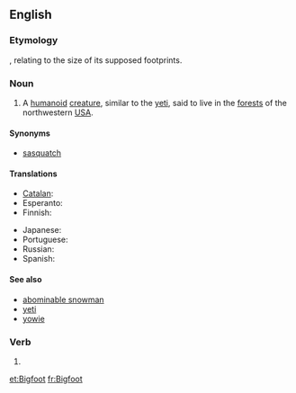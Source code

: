 {{also|bigfoot}}
==English==
{{wikipedia}}

===Etymology===
{{compound|big|foot}}, relating to the size of its supposed footprints.

===Noun===
<!-- {{attention|en|'Bigfeet'? Is that right?}} - Yup -->
{{en-noun|Bigfoot|pl2=Bigfeet|pl3=Bigfoots}}

# {{US|cryptozoology}} A [[humanoid]] [[creature]], similar to the [[yeti]], said to live in the [[forest]]s of the northwestern [[USA]].

====Synonyms====
* [[sasquatch]]

====Translations====
{{trans-top|unidentified yeti-like animal}}
* [[Catalan]]: {{t|ca|Peus grans|m}}
* Esperanto: {{t|eo|saskvaĉo|xs=Esperanto}}
* Finnish: {{t-|fi|Isojalka}}
{{trans-mid}}
* Japanese: {{t|ja|ビッグフット|tr=biggufutto}}
* Portuguese: {{t|pt|Pé-grande|m}}
* Russian: {{t|ru|бигфут|m|tr=bigfút}}
* Spanish: {{t|es|Pie Grande|m}}
{{trans-bottom}}

====See also====
* [[abominable snowman]]
* [[yeti]]
* [[yowie]]

===Verb===
{{en-verb}}

# {{alternative spelling of|[[bigfoot]]}}

[[et:Bigfoot]]
[[fr:Bigfoot]]